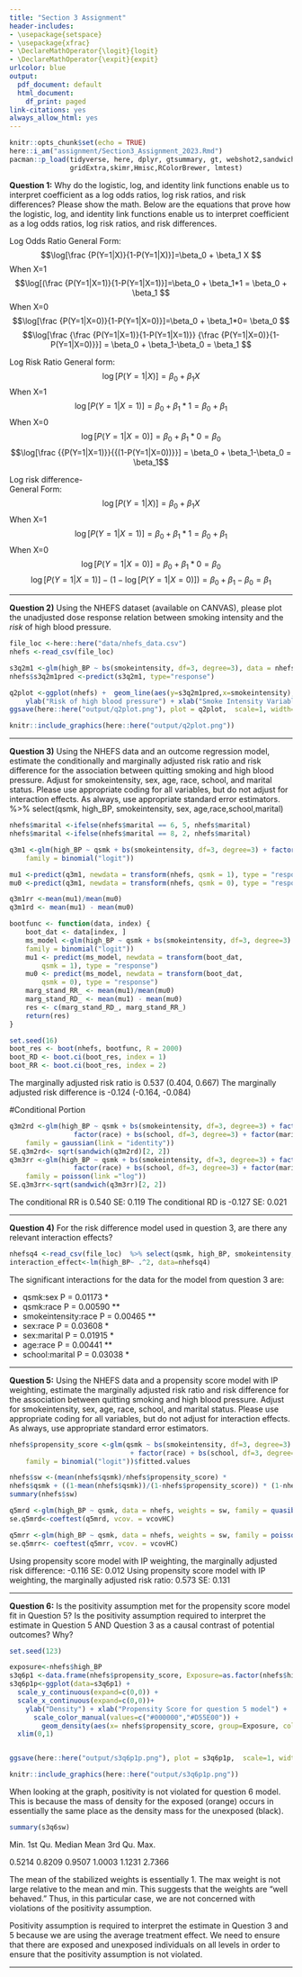```yaml
---
title: "Section 3 Assignment"
header-includes:
- \usepackage{setspace}
- \usepackage{xfrac}
- \DeclareMathOperator{\logit}{logit}
- \DeclareMathOperator{\expit}{expit}
urlcolor: blue
output:
  pdf_document: default
  html_document:
    df_print: paged
link-citations: yes
always_allow_html: yes
---
```


```r
knitr::opts_chunk$set(echo = TRUE)
here::i_am("assignment/Section3_Assignment_2023.Rmd")
pacman::p_load(tidyverse, here, dplyr, gtsummary, gt, webshot2,sandwich,stats,here, ggplot2,stats, graphics, splines,boot,ggExtra,formatR,
               gridExtra,skimr,Hmisc,RColorBrewer, lmtest)
```







\doublespacing


**Question 1:** Why do the logistic, log, and identity link functions enable us to interpret coefficient as a log odds ratios, log risk ratios, and risk differences? Please show the math.
Below are the equations that prove how the logistic, log, and identity link functions enable us to interpret coefficient as a log odds ratios, log risk ratios, and risk differences.


Log Odds Ratio 
General Form:
$$\log[\frac {P(Y=1|X)}{1-P(Y=1|X)}]=\beta_0 + \beta_1 X $$
When X=1
$$\log[(\frac {P(Y=1|X=1)}{1-P(Y=1|X=1)}]=\beta_0 + \beta_1*1 =  \beta_0 + \beta_1 $$
When X=0
$$\log[\frac {P(Y=1|X=0)}{1-P(Y=1|X=0)}]=\beta_0 + \beta_1*0= \beta_0 $$
$$\log[\frac {\frac {P(Y=1|X=1)}{1-P(Y=1|X=1)}} {\frac {P(Y=1|X=0)}{1-P(Y=1|X=0)}}] = \beta_0 + \beta_1-\beta_0 = \beta_1 $$

Log Risk Ratio 
General form:
$$\log[{P(Y=1|X)}]=\beta_0 + \beta_1X$$
When X=1
$$\log[{P(Y=1|X=1)}]=\beta_0 + \beta_1*1=\beta_0 + \beta_1$$
When X=0
$$\log[{P(Y=1|X=0)}]=\beta_0 + \beta_1*0=\beta_0$$
$$\log[\frac {{P(Y=1|X=1)}}{{(1-P(Y=1|X=0))}}] = \beta_0 + \beta_1-\beta_0 = \beta_1$$ 

Log risk difference-  
General Form: 
$$\log[{P(Y=1|X)}]=\beta_0 + \beta_1X$$
When X=1
$$\log[{P(Y=1|X=1)}]=\beta_0 + \beta_1*1=\beta_0 + \beta_1$$
When X=0
$$\log[{P(Y=1|X=0)}]=\beta_0 + \beta_1*0=\beta_0$$
$$ \log[{P(Y=1|X=1)}]-(1-\log[{P(Y=1|X=0)}]) =  \beta_0 + \beta_1-\beta_0 = \beta_1 $$


***

**Question 2)**  Using the NHEFS dataset (available on CANVAS), please plot the unadjusted dose response relation between smoking intensity and the *risk* of high blood pressure.
```r
file_loc <-here::here("data/nhefs_data.csv")
nhefs <-read_csv(file_loc)
```

```r
s3q2m1 <-glm(high_BP ~ bs(smokeintensity, df=3, degree=3), data = nhefs, family = binomial(link = "logit"))
nhefs$s3q2m1pred <-predict(s3q2m1, type="response")
```

```r
q2plot <-ggplot(nhefs) +  geom_line(aes(y=s3q2m1pred,x=smokeintensity),color="red") +
    ylab("Risk of high blood pressure") + xlab("Smoke Intensity Variable") 
ggsave(here::here("output/q2plot.png"), plot = q2plot,  scale=1, width=5, height=5, dpi=70)

knitr::include_graphics(here::here("output/q2plot.png"))
```




***

**Question 3)** Using the NHEFS data and an outcome regression model, estimate the conditionally and marginally adjusted risk ratio and risk difference for the association between quitting smoking and high blood pressure. Adjust for smokeintensity, sex, age, race, school, and marital status. Please use appropriate coding for all variables, but do not adjust for interaction effects. As always, use appropriate standard error estimators.
 %>% select(qsmk, high_BP, smokeintensity, sex, age,race,school,marital)
```r
nhefs$marital <-ifelse(nhefs$marital == 6, 5, nhefs$marital)
nhefs$marital <-ifelse(nhefs$marital == 8, 2, nhefs$marital)

```

```r
q3m1 <-glm(high_BP ~ qsmk + bs(smokeintensity, df=3, degree=3) + factor(sex) + bs(age, df=3, degree=3) + factor(race) + bs(school, df=3, degree=3) + factor(marital), data = nhefs,
    family = binomial("logit"))

mu1 <-predict(q3m1, newdata = transform(nhefs, qsmk = 1), type = "response")
mu0 <-predict(q3m1, newdata = transform(nhefs, qsmk = 0), type = "response")

q3m1rr <-mean(mu1)/mean(mu0)
q3m1rd <- mean(mu1) - mean(mu0)
```


```r
bootfunc <- function(data, index) {
    boot_dat <- data[index, ]
    ms_model <-glm(high_BP ~ qsmk + bs(smokeintensity, df=3, degree=3) + factor(sex) + bs(age, df=3, degree=3) + factor(race) + bs(school, df=3, degree=3) + factor(marital), data = boot_dat,
    family = binomial("logit"))
    mu1 <- predict(ms_model, newdata = transform(boot_dat,
        qsmk = 1), type = "response")
    mu0 <- predict(ms_model, newdata = transform(boot_dat,
        qsmk = 0), type = "response")
    marg_stand_RR_ <- mean(mu1)/mean(mu0)
    marg_stand_RD_ <- mean(mu1) - mean(mu0)
    res <- c(marg_stand_RD_, marg_stand_RR_)
    return(res)
}

set.seed(16)
boot_res <- boot(nhefs, bootfunc, R = 2000)
boot_RD <- boot.ci(boot_res, index = 1)
boot_RR <- boot.ci(boot_res, index = 2)


```

The marginally adjusted risk ratio is 0.537 (0.404,  0.667)
The marginally adjusted risk difference is -0.124  (-0.164, -0.084)

#Conditional Portion
```r
q3m2rd <-glm(high_BP ~ qsmk + bs(smokeintensity, df=3, degree=3) + factor(sex) + bs(age, df=3, degree=3) + 
                factor(race) + bs(school, df=3, degree=3) + factor(marital), data = nhefs,
    family = gaussian(link = "identity"))
SE.q3m2rd<- sqrt(sandwich(q3m2rd)[2, 2])
q3m3rr <-glm(high_BP ~ qsmk + bs(smokeintensity, df=3, degree=3) + factor(sex) + bs(age, df=3, degree=3) + 
                factor(race) + bs(school, df=3, degree=3) + factor(marital), data = nhefs,
    family = poisson(link ="log"))
SE.q3m3rr<-sqrt(sandwich(q3m3rr)[2, 2])

```

The conditional RR is 0.540 SE: 0.119
The conditional RD is -0.127 SE: 0.021

***

**Question 4)** For the risk difference model used in question 3, are there any relevant interaction effects?

```r
nhefsq4 <-read_csv(file_loc)  %>% select(qsmk, high_BP, smokeintensity, sex, age,race,school,marital)
interaction_effect<-lm(high_BP~ .^2, data=nhefsq4)
```

The significant interactions for the data for the model from question 3 are: 

- qsmk:sex P = 0.01173 *
- qsmk:race P = 0.00590 **
- smokeintensity:race P = 0.00465 **
- sex:race P = 0.03608 * 
- sex:marital P = 0.01915 * 
- age:race P = 0.00441 **
- school:marital P = 0.03038 *

***

**Question 5:** Using the NHEFS data and a propensity score model with IP weighting, estimate the marginally adjusted risk ratio and risk difference for the association between quitting smoking and high blood pressure. Adjust for smokeintensity, sex, age, race, school, and marital status. Please use appropriate coding for all variables, but do not adjust for interaction effects. As always, use appropriate standard error estimators.

```r
nhefs$propensity_score <-glm(qsmk ~ bs(smokeintensity, df=3, degree=3) + factor(sex) + bs(age, df=3, degree=3)
                              + factor(race) + bs(school, df=3, degree=3) + factor(marital), data = nhefs,
    family = binomial("logit"))$fitted.values


```

```r
nhefs$sw <-(mean(nhefs$qsmk)/nhefs$propensity_score) *
nhefs$qsmk + ((1-mean(nhefs$qsmk))/(1-nhefs$propensity_score)) * (1-nhefs$qsmk)
summary(nhefs$sw)
```

```r
q5mrd <-glm(high_BP ~ qsmk, data = nhefs, weights = sw, family = quasibinomial("identity"))
se.q5mrd<-coeftest(q5mrd, vcov. = vcovHC)

q5mrr <-glm(high_BP ~ qsmk, data = nhefs, weights = sw, family = poisson("log"))
se.q5mrr<- coeftest(q5mrr, vcov. = vcovHC)

```
Using propensity score model with IP weighting, the marginally adjusted risk difference: -0.116 SE: 0.012
Using propensity score model with IP weighting, the marginally adjusted risk ratio: 0.573 SE: 0.131


***

**Question 6:** Is the positivity assumption met for the propensity score model fit in Question 5? Is the positivity assumption required to interpret the estimate in Question 5 AND Question 3 as a causal contrast of potential outcomes? Why?

```r
set.seed(123)

exposure<-nhefs$high_BP
s3q6p1 <-data.frame(nhefs$propensity_score, Exposure=as.factor(nhefs$high_BP))
s3q6p1p<-ggplot(data=s3q6p1) +
  scale_y_continuous(expand=c(0,0)) +
  scale_x_continuous(expand=c(0,0))+
    ylab("Density") + xlab("Propensity Score for question 5 model") +
      scale_color_manual(values=c("#000000","#D55E00")) +
        geom_density(aes(x= nhefs$propensity_score, group=Exposure, color=Exposure)) +
  xlim(0,1)


ggsave(here::here("output/s3q6p1p.png"), plot = s3q6p1p,  scale=1, width=5, height=5, dpi=70)

knitr::include_graphics(here::here("output/s3q6p1p.png"))
```
When looking at the graph, positivity is not violated for question 6 model.  This is because the mass of density for the exposed (orange) occurs in essentially the same place as the density mass for the unexposed (black). 


```r
summary(s3q6sw)


```
 Min. 1st Qu.  Median    Mean 3rd Qu.    Max. 
 
 
 0.5214  0.8209  0.9507  1.0003  1.1231  2.7366 

The mean of the stabilized weights is essentially 1. The max weight is not large relative to the mean and min. This suggests that the weights are "well behaved." Thus, in this particular case, we are not concerned with violations of the positivity assumption.


Positivity assumption is required to interpret the estimate in Question 3 and 5 because we are using the average treatment effect. We need to ensure that there are exposed and unexposed individuals on all levels in order to ensure that the positivity assumption is not violated. 




***
